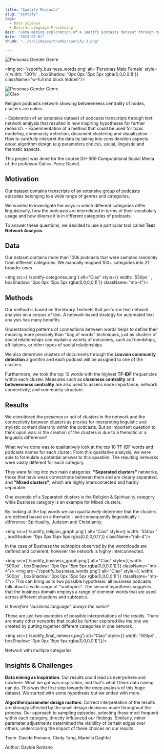 ```yaml
---
title: "Spotify Podcasts"
slug: "spotify"
tags:
  - Data Science
  - Natural Language Processing
desc: "Data mining exploration of a Spotify podcasts dataset through text network analysis that resulted in new inspiring hypotheses for further research. "
date: "2023-07-01"
thumb: "../src/images/thumbs/spotify-2.png"

---
```



<div style={{ display: 'grid', gridTemplateColumns: '1fr 1fr', gap: '20px' , width: '800px'}}>
  <img src='/spotify_business_graph.png' alt='Personas Gender Genre' style={{ width: '100%' , boxShadow: '0px 0px 15px 5px rgba(0,0,0,0.1)'}} className="w-full md:block hidden"/>

  <img src='/spotify_business_words.png' alt='Personas Male Female' style={{ width: '100%' , boxShadow: '0px 0px 15px 5px rgba(0,0,0,0.1)'}} className="w-full md:block hidden"/>
</div>
<img src='/spotify_business_graph.png' alt='Personas Gender Genre' style={{ width: '100%' , boxShadow: '0px 0px 15px 5px rgba(0,0,0,0.1)'}} className="w-full sm:block md:hidden"/>

<div className="mt-4"/>
<img src={'/spotify-big-network.png'} alt="Ciao"  style={{ width: '800px' , boxShadow: '0px 0px 15px 5px rgba(0,0,0,0.1)'}}/>
<p className="text-dark-minsk text-center pt-3 pb-5 text-sm"  style={{ fontFamily: 'tt-norms' }}>Religion podcasts network showing betweeneess centrality of nodes, clusters are colors</p>

<Summary>
- Exploration of an extensive dataset of podcasts transcripts through text network analysis that resulted in new inspiring hypotheses for further research. 
- Experimentation of a method that could be used for topic modeling, community detection, document clustering and visualization. 
- How to carefully interpret the data by taking into consideration aspects about algorithm design (e.g parameters choice), social, linguistic and thematic aspects.
</Summary>

This project was done for the course DH-500 Computational Social Media of the professor Gatica-Perez Daniel. 

## Motivation

Our dataset contains transcripts of an extensive group of podcasts episodes belonging to a wide range of genres and categories.

We wanted to investigate the ways in which different categories differ linguistically, how the podcasts are interrelated in terms of their vocabulary usage and how diverse it is in different categories of podcasts.

To answer these questions, we decided to use a particular tool called **Text Network Analysis**.

## Data

Our dataset contains more than 100k podcasts that were sampled randomly from different categories.
We manually mapped 100+ categories into 21 broader ones.

<img src={'/spotify-categories.png'} alt="Ciao"  style={{ width: '550px ' , boxShadow: '0px 0px 15px 5px rgba(0,0,0,0.1)'}} className="mb-4"/>

## Methods

Our method is based on the library Textnets that performs text network analysis on a corpus of text.
A network-based strategy for automated text analysis has many benefits. 

Understanding patterns of connections between words helps to define their meaning more precisely than "bag of words" techniques, just as clusters of social relationships can explain a variety of outcomes, such as friendships, affiliations, or other types of social relationships. 

We also determine clusters of documents through the **Louvain community detection** algorithm and each podcast will be assigned to one of the clusters.

Furthermore, we took the top 10 words with the highest **TF-IDF** frequencies within each cluster.
Measures such as **closeness centrality** and **betweenness centrality** are also used to assess node importance, network connectivity, and community structure.

## Results

We considered the presence or not of clusters in the network and the connectivity between clusters as proxies for interpreting linguistic and stylistic content diversity within the podcasts.
But an important question to think upon was: is the creation of the clusters is due to a thematic or a linguistic difference?

What we've done was to qualitatively look at the top 10 TF-IDF words and podcasts names for each cluster. From this qualitative analysis, we were able to formulate a potential answer to this question.
The resulting networks were vastly different for each category.

They were falling into two main categories: **"Separated clusters"** networks, those that have weak connections between them and are clearly separated, and **"Mixed clusters"**, which are highly interconnected and hardly separable.

One example of a Separated clusters is the Religion & Spirituality category while Business category is an example for Mixed clusters.

By looking at the top words we can qualitatively determine that the clusters are defined based on a thematic - and consequently linguistically - difference: Spirituality, Judaism and Christianity.

<img src={'/spotify_religion_graph.png'} alt="Ciao"  style={{ width: '350px ' , boxShadow: '0px 0px 15px 5px rgba(0,0,0,0.1)'}} className="mb-4"/>

In the case of Business the subtopics observed by the wordclouds are defined and coherent, however the network is highly interconnected.

<img src={'/spotify_business_graph.png'} alt="Ciao"  style={{ width: '500px' , boxShadow: '0px 0px 15px 5px rgba(0,0,0,0.1)'}} className="mb-4"/>
<img src={'/spotify_business_words.png'} alt="Ciao"  style={{ width: '500px' , boxShadow: '0px 0px 15px 5px rgba(0,0,0,0.1)'}} className="mb-4"/>
This can bring us to two possible hypothesis: all business podcasts talk about a wide range of "subtopics". The second hypothesis suggests that the business domain employs a range of common words that are used across different situations and subtopics. 

*Is therefore "business language" always the same?*

These are just two examples of possible interpretations of the results. 
There are many other networks that could be further explored like the one we created by putting together different categories in one network.

<img src={'/spotify_final_network.png'} alt="Ciao"  style={{ width: '500px' , boxShadow: '0px 0px 15px 5px rgba(0,0,0,0.1)'}}/>
<p className="text-dark-minsk justify-center pt-3 pb-5 text-sm"  style={{ fontFamily: 'tt-norms' }}>Network with multiple categories</p>

## Insights & Challenges

**Data mining as inspiration**: Our results could lead us everywhere and nowhere. What we got was inspiration, and that's what I think data mining can do. This was the first step towards the deep analysis of this huge dataset. We started with some hypothesis but we ended with more.

**Algorithm/parameter design matters**: Correct interpretation of the results are strongly affected by the small design decisions made throughout the process. Our approach to sampling episodes, selecting those most frequent within each category, directly influenced our findings. Similarly, minor parameter adjustments determined the visibility of certain edges over others, underscoring the impact of these choices on our results.
<p className="text-dark-minsk justify-center pt-4 pb-2"  style={{ fontFamily: 'tt-norms' }}>Team: Davide Romano, Cindy Tang, Mariella Daghfal</p>

<p className="text-dark-minsk justify-center "  style={{ fontFamily: 'tt-norms' }}>Author: Davide Romano</p>